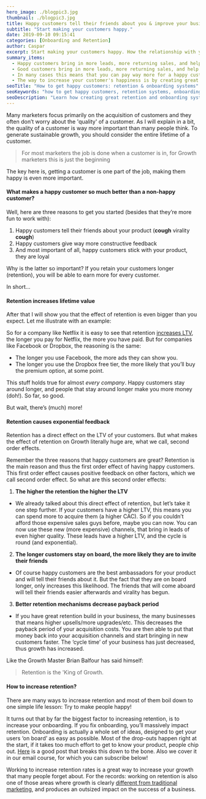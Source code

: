 ```yaml
---
hero_image: ./blogpic3.jpg
thumbnail: ./blogpic3.jpg
title: Happy customers tell their friends about you & improve your business
subtitle: "Start making your customers happy."
date: 2019-09-10 09:15:41
categories: [Onboarding and Retention]
author: Caspar
excerpt: Start making your customers happy. How the relationship with your customers is so much more important than you think. In every stage of your business.
summary_items:
  - Happy customers bring in more leads, more returning sales, and help you improve your business
  - Good customers bring in more leads, more returning sales, and help you improve your business.
  - In many cases this means that you can pay way more for a happy customer than an unhappy one.
  - The way to increase your customer's happiness is by creating great retention and onboarding systems.
seoTitle: "How to get happy customers: retention & onboarding systems"
seoKeywords: "how to get happy customers, retention systems, onboarding systems, happy customers tell their friends, happy customers bring in more leads, improve your business, quality of a customer, to increase retention, tell their friends, customers stay around longer, returning sales"
seoDescription: "Learn how creating great retention and onboarding systems will help keep your customers happy, make them tell their friends and ultimately come back for more."
---
```


Many marketers focus primarily on the acquisition of customers and they often don’t worry about the 'quality' of a customer. As I will explain in a bit, the quality of a customer is way more important than many people think. To generate sustainable growth, you should consider the entire lifetime of a customer.

<BlockQuote name="">
  For most marketers the job is done when a customer is in, for Growth marketers
  this is just the beginning
</BlockQuote>

The key here is, getting a customer is one part of the job, making them happy is even more important.

#### **What makes a happy customer so much better than a non-happy customer?**

Well, here are three reasons to get you started (besides that they’re more fun to work with):

1. Happy customers tell their friends about your product (**cough** virality **cough**)
2. Happy customers give way more constructive feedback
3. And most important of all, happy customers stick with your product, they are loyal

Why is the latter so important? If you retain your customers longer (retention), you will be able to earn more for every customer.

In short...

#### **Retention increases lifetime value**

After that I will show you that the effect of retention is even bigger than you expect. Let me illustrate with an example:

So for a company like Netflix it is easy to see that retention [increases LTV](/blog/you-cant-do-marketing-if-you-dont-know-the-lifetime-value), the longer you pay for Netflix, the more you have paid. But for companies like Facebook or Dropbox, the reasoning is the same:

- The longer you use Facebook, the more ads they can show you.
- The longer you use the Dropbox free tier, the more likely that you’ll buy the premium option, at some point.

This stuff holds true for almost _every company_. Happy customers stay around longer, and people that stay around longer make you more money (doh!). So far, so good.

But wait, there’s (much) more!

#### **Retention causes exponential feedback**

Retention has a direct effect on the LTV of your customers. But what makes the effect of retention on Growth literally huge are, what we call, second order effects.

Remember the three reasons that happy customers are great? Retention is the main reason and thus the first order effect of having happy customers. This first order effect causes positive feedback on other factors, which we call second order effect. So what are this second order effects:

1. **The higher the retention the higher the LTV**

- We already talked about this direct effect of retention, but let’s take it one step further. If your customers have a higher LTV, this means you can spend more to acquire them (a higher CAC). So if you couldn’t afford those expensive sales guys before, maybe you can now. You can now use these new (more expensive) channels, that bring in leads of even higher quality. These leads have a higher LTV, and the cycle is round (and exponential).

2. **The longer customers stay on board, the more likely they are to invite their friends**

- Of course happy customers are the best ambassadors for your product and will tell their friends about it. But the fact that they are on board longer, only increases this likelihood. The friends that will come aboard will tell their friends easier afterwards and virality has begun.

3. **Better retention mechanisms decrease payback period**

- If you have great retention build in your business, the many businesses that means higher upsells/more upgrades/etc. This decreases the payback period of your acquisition costs. You are then able to put that money back into your acquisition channels and start bringing in new customers faster. The ‘cycle time’ of your business has just decreased, thus growth has increased.

Like the Growth Master Brian Balfour has said himself:

<BlockQuote name="">Retention is the 'King of Growth.</BlockQuote>

#### **How to increase retention?**

There are many ways to increase retention and most of them boil down to one simple life lesson: Try to make people happy!

It turns out that by far the biggest factor to increasing retention, is to increase your onboarding. If you fix onboarding, you’ll massively impact retention. Onboarding is actually a whole set of ideas, designed to get your users ‘on board’ as easy as possible. Most of the drop-outs happen right at the start, if it takes too much effort to get to know your product, people chip out. <a href="ttps://www.useronboard.com/bulletproof-user-onboarding/" target="_blank">Here</a> is a good post that breaks this down to the bone. Also we cover it in our email course, for which you can subscribe below!

Working to increase retention rates is a great way to increase your growth that many people forget about. For the records: working on retention is also one of those areas where growth is clearly [different from traditional marketing](http://link-naar-een-blog-post-van-ons-hierover.com), and produces an outsized impact on the success of a business.
